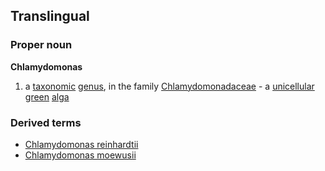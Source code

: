 ==Translingual==
===Proper noun===
{{wikipedia}}
'''Chlamydomonas'''
#a [[taxonomic]] [[genus]], in the family [[Chlamydomonadaceae]] - a [[unicellular]] [[green]] [[alga]]
===Derived terms===
{{wikispecies}}
*[[Chlamydomonas reinhardtii]]
*[[Chlamydomonas moewusii]]